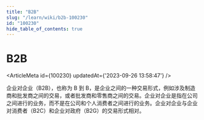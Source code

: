 ```yaml
---
title: "B2B"
slug: "/learn/wiki/b2b-100230"
id: "100230"
hide_table_of_contents: true
---
```



# B2B

<ArticleMeta id={100230} updatedAt={'2023-09-26 13:58:47'} />
<div className='border-solid border-b border-t-0 my-4 border-[var(--ifm-color-gray-300)]' />

企业对企业（B2B），也称为 B 到 B，是企业之间的一种交易形式，例如涉及制造商和批发商之间的交易，或者批发商和零售商之间的交易。企业对企业是指在公司之间进行的业务，而不是在公司和个人消费者之间进行的业务。企业对企业与企业对消费者（B2C）和企业对政府（B2G）的交易形式相对。
